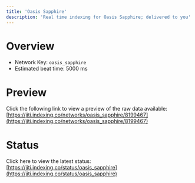```yaml
---
title: 'Oasis Sapphire'
description: 'Real time indexing for Oasis Sapphire; delivered to you'
---
```


# Overview
- Network Key: `oasis_sapphire`
- Estimated beat time: 5000 ms

# Preview
Click the following link to view a preview of the raw data available: [https://jiti.indexing.co/networks/oasis_sapphire/8199467](https://jiti.indexing.co/networks/oasis_sapphire/8199467)

# Status
Click here to view the latest status: [https://jiti.indexing.co/status/oasis_sapphire](https://jiti.indexing.co/status/oasis_sapphire)
